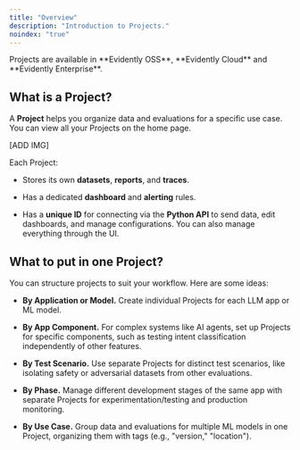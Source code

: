 ```yaml
---
title: "Overview"
description: "Introduction to Projects."
noindex: "true"
---
```


<Check>
  Projects are available in **Evidently OSS**, **Evidently Cloud** and **Evidently Enterprise**.
</Check>

## What is a Project?

A **Project** helps you organize data and evaluations for a specific use case. You can view all your Projects on the home page.

\[ADD IMG]&#x20;

Each Project:

* Stores its own **datasets**, **reports**, and **traces**.

* Has a dedicated **dashboard** and **alerting** rules.

* Has a **unique ID** for connecting via the **Python API** to send data, edit dashboards, and manage configurations. You can also manage everything through the UI.

## What to put in one Project?

You can structure projects to suit your workflow. Here are some ideas:

* **By Application or Model.** Create individual Projects for each LLM app or ML model.

* **By App Component.** For complex systems like AI agents, set up Projects for specific components, such as testing intent classification independently of other features.

* **By Test Scenario.** Use separate Projects for distinct test scenarios, like isolating safety or adversarial datasets from other evaluations.

* **By Phase.** Manage different development stages of the same app with separate Projects for experimentation/testing and production monitoring.

* **By Use Case.** Group data and evaluations for multiple ML models in one Project, organizing them with tags (e.g., "version," "location").